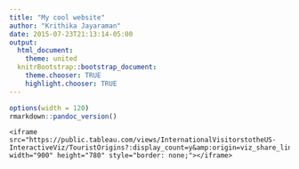 ```yaml
---
title: "My cool website"
author: "Krithika Jayaraman"
date: 2015-07-23T21:13:14-05:00
output:
  html_document:
    theme: united
  knitrBootstrap::bootstrap_document:
    theme.chooser: TRUE
    highlight.chooser: TRUE
---
```





```r
options(width = 120)
rmarkdown::pandoc_version()
```


```
<iframe src="https://public.tableau.com/views/InternationalVisitorstotheUS-InteractiveViz/TouristOrigins?:display_count=y&amp:origin=viz_share_link:showVizHome=no&amp:embed=true" width="900" height="780" style="border: none;"></iframe>
```

